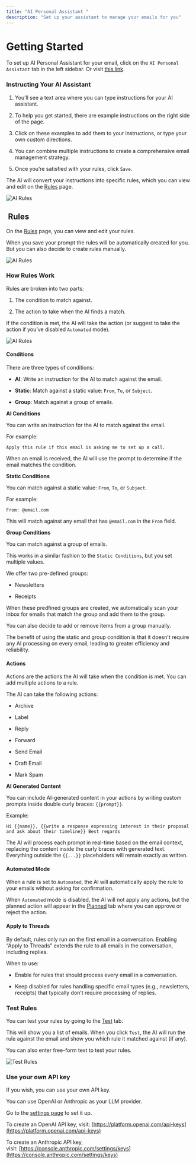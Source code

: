 ```yaml
---
title: "AI Personal Assistant "
description: "Set up your assistant to manage your emails for you"
---
```


# Getting Started

To set up AI Personal Assistant for your email, click on the `AI Personal Assistant` tab in the left sidebar. Or visit [this link](https://mailto.live/automation).

### &#xA;Instructing Your AI Assistant

1. You’ll see a text area where you can type instructions for your AI assistant.

2. To help you get started, there are example instructions on the right side of the page.

3. Click on these examples to add them to your instructions, or type your own custom directions.

4. You can combine multiple instructions to create a comprehensive email management strategy.

5. Once you’re satisfied with your rules, click `Save`.

The AI will convert your instructions into specific rules, which you can view and edit on the [Rules](https://mailto.live/automation?tab=rules) page.

![AI Rules](https://mintlify.s3.us-west-1.amazonaws.com/inboxzero/images/ai-personal-assistant-prompt.png)

​
Rules
-----

On the [Rules](https://mailto.live/automation?tab=rules) page, you can view and edit your rules.

When you save your prompt the rules will be automatically created for you. But you can also decide to create rules manually.

![AI Rules](https://mintlify.s3.us-west-1.amazonaws.com/inboxzero/images/ai-rules.png)

### &#xA;How Rules Work

Rules are broken into two parts:

1. The condition to match against.

2. The action to take when the AI finds a match.

If the condition is met, the AI will take the action (or suggest to take the action if you’ve disabled `Automated` mode).

![AI Rules](https://mintlify.s3.us-west-1.amazonaws.com/inboxzero/images/how-ai-rules-work.png)

#### &#xA;Conditions

There are three types of conditions:

* **AI**: Write an instruction for the AI to match against the email.

* **Static**: Match against a static value: `From`, `To`, or `Subject`.

* **Group**: Match against a group of emails.

**AI Conditions**

You can write an instruction for the AI to match against the email.

For example:

`Apply this rule if this email is asking me to set up a call.`

When an email is received, the AI will use the prompt to determine if the email matches the condition.

**Static Conditions**

You can match against a static value: `From`, `To`, or `Subject`.

For example:

`From: @email.com`

This will match against any email that has `@email.com` in the `From` field.

**Group Conditions**

You can match against a group of emails.

This works in a similar fashion to the `Static Conditions`, but you set multiple values.

We offer two pre-defined groups:

* Newsletters

* Receipts

When these predfined groups are created, we automatically scan your inbox for emails that match the group and add them to the group.

You can also decide to add or remove items from a group manually.

The benefit of using the static and group condition is that it doesn’t require any AI processing on every email, leading to greater efficiency and reliability.

#### ​&#xA;Actions

Actions are the actions the AI will take when the condition is met. You can add multiple actions to a rule.

The AI can take the following actions:

* Archive

* Label

* Reply

* Forward

* Send Email

* Draft Email

* Mark Spam

**AI Generated Content**

You can include AI-generated content in your actions by writing custom prompts inside double curly braces: `{{prompt}}`.

Example:

`Hi {{name}}, {{write a response expressing interest in their proposal and ask about their timeline}}
Best regards`

The AI will process each prompt in real-time based on the email context, replacing the content inside the curly braces with generated text. Everything outside the `{{...}}` placeholders will remain exactly as written.

#### &#xA;Automated Mode

When a rule is set to `Automated`, the AI will automatically apply the rule to your emails without asking for confirmation.

When `Automated` mode is disabled, the AI will not apply any actions, but the planned action will appear in the [Planned](https://www.getinboxzero.com/automation?tab=planned) tab where you can approve or reject the action.

#### ​&#xA;Apply to Threads

By default, rules only run on the first email in a conversation. Enabling “Apply to Threads” extends the rule to all emails in the conversation, including replies.

When to use:

* Enable for rules that should process every email in a conversation.

* Keep disabled for rules handling specific email types (e.g., newsletters, receipts) that typically don’t require processing of replies.

### ​&#xA;Test Rules

You can test your rules by going to the [Test](https://mailto.live/automation?tab=test) tab.

This will show you a list of emails. When you click `Test`, the AI will run the rule against the email and show you which rule it matched against (if any).

You can also enter free-form text to test your rules.

![Test Rules](https://mintlify.s3.us-west-1.amazonaws.com/inboxzero/images/test-rules.png)

### ​&#xA;Use your own API key

If you wish, you can use your own API key.

You can use OpenAI or Anthropic as your LLM provider.

Go to the [settings page](https://www.getinboxzero.com/settings) to set it up.

To create an OpenAI API key, visit: [https://platform.openai.com/api-keys](https://platform.openai.com/api-keys)

To create an Anthropic API key, visit: [https://console.anthropic.com/settings/keys](https://console.anthropic.com/settings/keys)